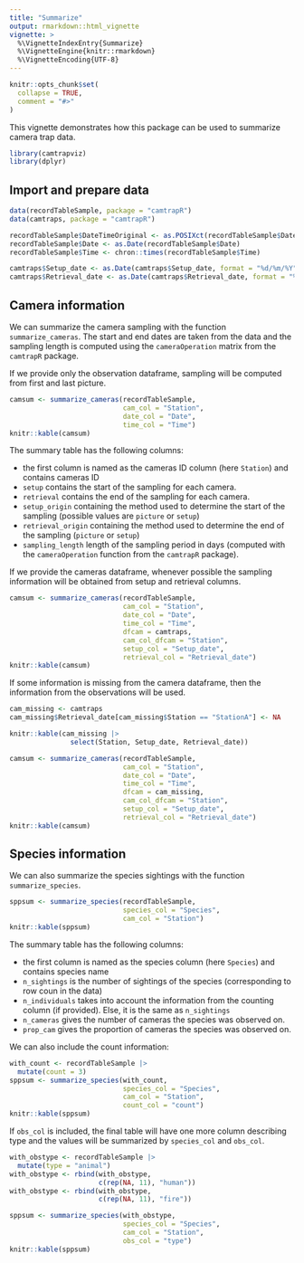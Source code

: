 ```yaml
---
title: "Summarize"
output: rmarkdown::html_vignette
vignette: >
  %\VignetteIndexEntry{Summarize}
  %\VignetteEngine{knitr::rmarkdown}
  %\VignetteEncoding{UTF-8}
---
```


```r
knitr::opts_chunk$set(
  collapse = TRUE,
  comment = "#>"
)
```

This vignette demonstrates how this package can be used to summarize camera trap data.

```r
library(camtrapviz)
library(dplyr)
```

## Import and prepare data

```r
data(recordTableSample, package = "camtrapR")
data(camtraps, package = "camtrapR")
```

```r
recordTableSample$DateTimeOriginal <- as.POSIXct(recordTableSample$DateTimeOriginal)
recordTableSample$Date <- as.Date(recordTableSample$Date)
recordTableSample$Time <- chron::times(recordTableSample$Time)

camtraps$Setup_date <- as.Date(camtraps$Setup_date, format = "%d/%m/%Y")
camtraps$Retrieval_date <- as.Date(camtraps$Retrieval_date, format = "%d/%m/%Y")
```

## Camera information

We can summarize the camera sampling with the function `summarize_cameras`. The start and end dates are taken from the data and the sampling length is computed using the `cameraOperation` matrix from the `camtrapR` package.

If we provide only the observation dataframe, sampling will be computed from first and last picture.

```r
camsum <- summarize_cameras(recordTableSample,
                            cam_col = "Station",
                            date_col = "Date",
                            time_col = "Time")
knitr::kable(camsum)
```

The summary table has the following columns:

-   the first column is named as the cameras ID column (here `Station`) and contains cameras ID
-   `setup` contains the start of the sampling for each camera.
-   `retrieval` contains the end of the sampling for each camera.
-   `setup_origin` containing the method used to determine the start of the sampling (possible values are `picture` or `setup`)
-   `retrieval_origin` containing the method used to determine the end of the sampling (`picture` or `setup`)
-   `sampling_length` length of the sampling period in days (computed with the `cameraOperation` function from the `camtrapR` package).

If we provide the cameras dataframe, whenever possible the sampling information will be obtained from setup and retrieval columns.

```r
camsum <- summarize_cameras(recordTableSample,
                            cam_col = "Station",
                            date_col = "Date",
                            time_col = "Time",
                            dfcam = camtraps, 
                            cam_col_dfcam = "Station", 
                            setup_col = "Setup_date",
                            retrieval_col = "Retrieval_date")
knitr::kable(camsum)
```

If some information is missing from the camera dataframe, then the information from the observations will be used.

```r
cam_missing <- camtraps
cam_missing$Retrieval_date[cam_missing$Station == "StationA"] <- NA

knitr::kable(cam_missing |> 
               select(Station, Setup_date, Retrieval_date))
```

```r
camsum <- summarize_cameras(recordTableSample,
                            cam_col = "Station",
                            date_col = "Date",
                            time_col = "Time",
                            dfcam = cam_missing, 
                            cam_col_dfcam = "Station", 
                            setup_col = "Setup_date",
                            retrieval_col = "Retrieval_date")
knitr::kable(camsum)
```

## Species information

We can also summarize the species sightings with the function `summarize_species`.

```r
sppsum <- summarize_species(recordTableSample,
                            species_col = "Species", 
                            cam_col = "Station")
knitr::kable(sppsum)
```

The summary table has the following columns:

-   the first column is named as the species column (here `Species`) and contains species name
-   `n_sightings` is the number of sightings of the species (corresponding to row coun in the data)
-   `n_individuals` takes into account the information from the counting column (if provided). Else, it is the same as `n_sightings`
-   `n_cameras` gives the number of cameras the species was observed on.
-   `prop_cam` gives the proportion of cameras the species was observed on.

We can also include the count information:

```r
with_count <- recordTableSample |> 
  mutate(count = 3)
sppsum <- summarize_species(with_count,
                            species_col = "Species", 
                            cam_col = "Station", 
                            count_col = "count")
knitr::kable(sppsum)
```

If `obs_col` is included, the final table will have one more column describing type and the values will be summarized by `species_col` and `obs_col`.

```r
with_obstype <- recordTableSample |> 
  mutate(type = "animal")
with_obstype <- rbind(with_obstype,
                      c(rep(NA, 11), "human"))
with_obstype <- rbind(with_obstype,
                      c(rep(NA, 11), "fire"))

sppsum <- summarize_species(with_obstype,
                            species_col = "Species", 
                            cam_col = "Station", 
                            obs_col = "type")
knitr::kable(sppsum)
```
